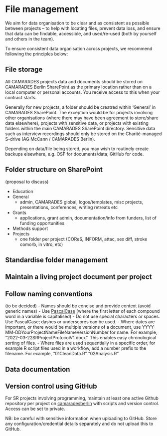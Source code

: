 # File management

We aim for data organisation to be clear and as consistent as possible between projects -- to help with locating files, prevent data loss, and ensure that data can be findable, accessible, and used/re-used (both by yourself and others in the team).

To ensure consistent data organisation across projects, we recommend following the principles below:

## File storage

All CAMARADES projects data and documents should be stored on CAMARADES Berlin SharePoint as the primary location rather than on a local computer or personal accounts. You receive access to this when your contract starts. 

Generally for new projects, a folder should be creatred within 'General' in CAMARADES SharePoint. The exception would be for projects involving other organisations (where there may have been agreement to store/share data elsewhere), projects with sensitive data, or projects with existing folders within the main CAMARADES SharePoint directory.
Sensitive data such as interview recordings should only be stored on the Charité-managed S-drive (AG McCann / CAMARADES Berlin).

Depending on data/file being stored, you may wish to routinely create backups elsewhere, e.g. OSF for documents/data; GitHub for code.

## Folder structure on SharePoint
(proposal to discuss)

- Education
- General
  - admin, CAMARADES global, logos/templates, misc projects, presentations, conferences, writing retreats etc
- Grants
  - applications, grant admin, documentation/info from funders, list of funding opportunities
- Methods support
- Projects
  - one folder per project (COReS, INFORM, attac, sex diff, stroke comorb, in vitro, etc)

## Standardise folder management

## Maintain a living project document per project

## Follow naming conventions
(to be decided)
-   Names should be concise and provide context (avoid generic names)
-   Use [PascalCase](https://techterms.com/definition/pascalcase) (where the first letter of each compound word in a variable is capitalised)
-   Do not use special characters or spaces. Use PascalCase; dashes or underscores can be used.
-   Where dates are important, or there would be multiple versions of a document, use YYYY-MM-DDYourProjectNameFileNameVersionNumber for name. For example, "2022-03-22SRProjectProtocolV1.docx". This enables easy chronological sorting of files.
-   Where files are used sequentially in a specific order, for example R script files used in a workflow, add a number prefix to the filename. For example, "01CleanData.R" "02Analysis.R"


## Data documentation

## Version control using GitHub

For SR projects involving programming, maintain at least one active Github repository per project on [camaradesberlin](https://github.com/camaradesberlin/) with scripts and version control. Access can be set to private.

NB: be careful with sensitive information when uploading to GitHub. Store any configuration/credential details separately and do not upload this to GitHub.
